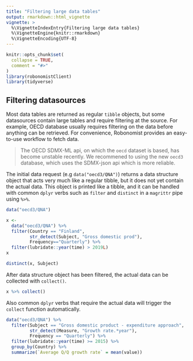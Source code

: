 ```yaml
---
title: "Filtering large data tables"
output: rmarkdown::html_vignette
vignette: >
  %\VignetteIndexEntry{Filtering large data tables}
  %\VignetteEngine{knitr::rmarkdown}
  %\VignetteEncoding{UTF-8}
---
```


```r
knitr::opts_chunk$set(
  collapse = TRUE,
  comment = "#>"
)
library(robonomistClient)
library(tidyverse)
```

## Filtering datasources

Most data tables are returned as regular `tibble` objects, but some datasources contain large tables and require filtering at the source. For example, OECD database usually requires filtering on the data before anything can be retrieved. For convenience, Robonomist provides an easy-to-use workflow to fetch data.

> The OECD SDMX-ML api, on which the `oecd` dataset is based, has become unstable recently. We recommened to using the new `oecd3` database, which uses the SDMX-json api which is more reliable.

The initial data request (e.g `data("oecd3/QNA")`) returns a data structure object that acts very much like a regular tibble, but it does not yet contain the actual data. This object is printed like a tibble, and it can be handled with common `dplyr` verbs such as `filter` and `distinct` in a `magrittr` pipe using `%>%`.

```r
data("oecd3/QNA")
```

```r
x <-
  data("oecd3/QNA") %>%
  filter(Country == "Finland",
         str_detect(Subject, "Gross domestic prod"),
         Frequency=="Quarterly") %>%
  filter(lubridate::year(time) > 2019L)
x

distinct(x, Subject)

```

After data structure object has been filtered, the actual data can be collected with `collect()`.

```r
x %>% collect()
```

Also common `dplyr` verbs that require the actual data will trigger the `collect` function automatically.

```r
data("oecd3/QNA") %>%
  filter(Subject == "Gross domestic product - expenditure approach",
         str_detect(Measure, "Growth rate.*year"),
         Frequency == "Quarterly") %>%
  filter(lubridate::year(time) >= 2015) %>%
  group_by(Country) %>%
  summarize(`Average Q/Q growth rate` = mean(value))
```
